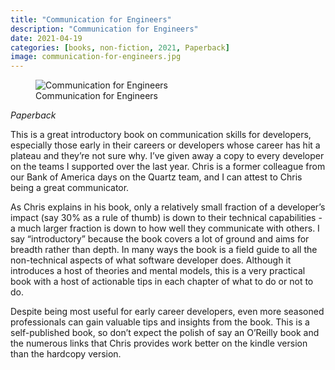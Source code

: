 ```yaml
---
title: "Communication for Engineers"
description: "Communication for Engineers"
date: 2021-04-19
categories: [books, non-fiction, 2021, Paperback]
image: communication-for-engineers.jpg
---
```

![Communication for Engineers](communication-for-engineers.jpg){fig-align="left"}


*Paperback*

This is a great introductory book on communication skills for developers, especially those early in their careers or developers whose career has hit a plateau and they're not sure why. I've given away a copy to every developer on
the teams I supported over the last year. Chris is a former colleague from our Bank of America days on the Quartz
team, and I can attest to Chris being a great communicator.

As Chris explains in his book, only a relatively small fraction of a developer's impact (say 30% as a rule of thumb) is down to their technical capabilities - a much larger fraction is down to how well they communicate with others. I say "introductory" because the book covers a lot of ground and aims for breadth rather than depth. In many ways the book is a field guide to all the non-technical aspects of what software developer does. Although it introduces a host of theories and mental models, this is a very practical book with a host of actionable tips in each chapter of what to do or not to do.

Despite being most useful for early career developers, even more seasoned professionals can gain valuable tips and insights from the book. This is a self-published book, so don't expect the polish of say an O'Reilly book and the numerous links that Chris provides work better on the kindle version than the hardcopy version.